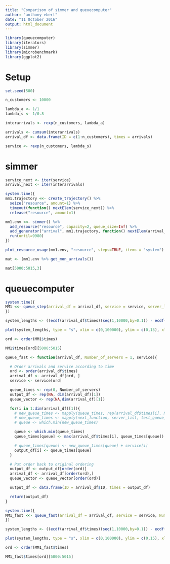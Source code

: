 ```yaml
---
title: "Comparison of simmer and queuecomputer"
author: "anthony ebert"
date: "11 October 2016"
output: html_document
---
```


```r
library(queuecomputer)
library(iterators)
library(simmer)
library(microbenchmark)
library(ggplot2)
```

# Setup

```r
set.seed(500)

n_customers <- 10000

lambda_a <- 1/1
lambda_s <- 1/0.8

interarrivals <- rexp(n_customers, lambda_a)

arrivals <- cumsum(interarrivals)
arrival_df <- data.frame(ID = c(1:n_customers), times = arrivals)

service <- rexp(n_customers, lambda_s)
```

# simmer

```r

service_next <- iter(service)
arrival_next <- iter(interarrivals)

system.time({
mm1.trajectory <<- create_trajectory() %>%
  seize("resource", amount=1) %>%
  timeout(function() nextElem(service_next)) %>%
  release("resource", amount=1)

mm1.env <<- simmer() %>%
  add_resource("resource", capacity=2, queue_size=Inf) %>%
  add_generator("arrival", mm1.trajectory, function() nextElem(arrival_next)) %>% 
  run(until=9980)
})

plot_resource_usage(mm1.env, "resource", steps=TRUE, items = "system") + xlim(c(0,10000)) + ylim(c(0,15))

mat <- (mm1.env %>% get_mon_arrivals())

mat[5000:5015,3]
```


# queuecomputer

```r
system.time({
MM1 <<- queue_step(arrival_df = arrival_df, service = service, server_list = server_split(c(1), c(2,2)))
})

system_lengths <- ((ecdf(arrival_df$times)(seq(1,10000,by=0.1)) - ecdf(MM1$times)(seq(1,10000,by=0.1)) ) * n_customers) %>% round()

plot(system_lengths, type = "s", xlim = c(0,100000), ylim = c(0,15), xlab = "time", ylab = "queue length")

ord <- order(MM1$times)

MM1$times[ord][5000:5015]
```


```r
queue_fast <- function(arrival_df, Number_of_servers = 1, service){

  # Order arrivals and service according to time
  ord <- order(arrival_df$times)
  arrival_df <- arrival_df[ord, ]
  service <- service[ord]

  queue_times <- rep(0, Number_of_servers)
  output_df <- rep(NA, dim(arrival_df)[1])
  queue_vector <- rep(NA,dim(arrival_df)[1])

  for(i in 1:dim(arrival_df)[1]){
    # new_queue_times <- mapply(queue_times, rep(arrival_df$times[i], Number_of_queues), FUN = max)
    # new_queue_times <- mapply(next_function, server_list, test_queue_times)
    # queue <- which.min(new_queue_times)

    queue <- which.min(queue_times)
    queue_times[queue] <- max(arrival_df$times[i], queue_times[queue]) + service[i]

    # queue_times[queue] <- new_queue_times[queue] + service[i]
    output_df[i] <- queue_times[queue]
  }

  # Put order back to original ordering
  output_df <- output_df[order(ord)]
  arrival_df <- arrival_df[order(ord),]
  queue_vector <- queue_vector[order(ord)]

  output_df <- data.frame(ID = arrival_df$ID, times = output_df)

  return(output_df)
}

system.time({
MM1_fast <<- queue_fast(arrival_df = arrival_df, service = service, Number_of_servers = 2)
})

system_lengths <- ((ecdf(arrival_df$times)(seq(1,10000,by=0.1)) - ecdf(MM1_fast$times)(seq(1,10000,by=0.1)) ) * n_customers) %>% round()

plot(system_lengths, type = "s", xlim = c(0,100000), ylim = c(0,15), xlab = "time", ylab = "queue length")

ord <- order(MM1_fast$times)

MM1_fast$times[ord][5000:5015]
```

